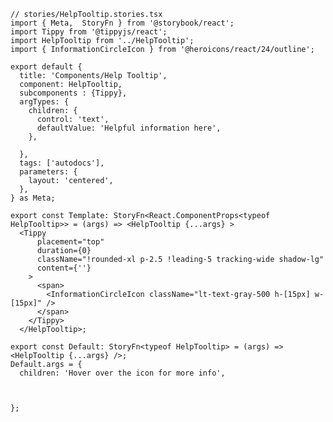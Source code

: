 ```tsx
// stories/HelpTooltip.stories.tsx
import { Meta,  StoryFn } from '@storybook/react';
import Tippy from '@tippyjs/react';
import HelpTooltip from '../HelpTooltip';
import { InformationCircleIcon } from '@heroicons/react/24/outline';

export default {
  title: 'Components/Help Tooltip',
  component: HelpTooltip,
  subcomponents : {Tippy},
  argTypes: {
    children: {
      control: 'text',
      defaultValue: 'Helpful information here',
    },
   
  },
  tags: ['autodocs'],
  parameters: {
    layout: 'centered',
  },
} as Meta;

export const Template: StoryFn<React.ComponentProps<typeof HelpTooltip>> = (args) => <HelpTooltip {...args} >
  <Tippy
      placement="top"
      duration={0}
      className="!rounded-xl p-2.5 !leading-5 tracking-wide shadow-lg"
      content={''}
    >
      <span>
        <InformationCircleIcon className="lt-text-gray-500 h-[15px] w-[15px]" />
      </span>
    </Tippy>
  </HelpTooltip>;

export const Default: StoryFn<typeof HelpTooltip> = (args) => <HelpTooltip {...args} />;
Default.args = {
  children: 'Hover over the icon for more info',



};


```
